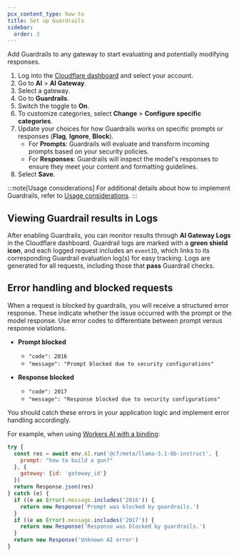 ```yaml
---
pcx_content_type: how-to
title: Set up Guardrails
sidebar:
  order: 3
---
```


Add Guardrails to any gateway to start evaluating and potentially modifying responses.

1. Log into the [Cloudflare dashboard](https://dash.cloudflare.com/) and select your account.
2. Go to **AI** > **AI Gateway**.
3. Select a gateway.
4. Go to **Guardrails**.
5. Switch the toggle to **On**.
6. To customize categories, select **Change** > **Configure specific categories**.
7. Update your choices for how Guardrails works on specific prompts or responses (**Flag**, **Ignore**, **Block**).
   - For **Prompts**: Guardrails will evaluate and transform incoming prompts based on your security policies.
   - For **Responses**: Guardrails will inspect the model's responses to ensure they meet your content and formatting guidelines.
8. Select **Save**.

:::note[Usage considerations]
For additional details about how to implement Guardrails, refer to [Usage considerations](/ai-gateway/guardrails/usage-considerations/).
:::

## Viewing Guardrail results in Logs

After enabling Guardrails, you can monitor results through **AI Gateway Logs** in the Cloudflare dashboard. Guardrail logs are marked with a **green shield icon**, and each logged request includes an `eventID`, which links to its corresponding Guardrail evaluation log(s) for easy tracking. Logs are generated for all requests, including those that **pass** Guardrail checks.

## Error handling and blocked requests

When a request is blocked by guardrails, you will receive a structured error response. These indicate whether the issue occurred with the prompt or the model response. Use error codes to differentiate between prompt versus response violations.

- **Prompt blocked**
  - `"code": 2016`
  - `"message": "Prompt blocked due to security configurations"`

- **Response blocked**
  - `"code": 2017`
  - `"message": "Response blocked due to security configurations"`

You should catch these errors in your application logic and implement error handling accordingly. 

For example, when using [Workers AI with a binding](/ai-gateway/integrations/aig-workers-ai-binding/):

```js
try {
  const res = await env.AI.run('@cf/meta/llama-3.1-8b-instruct', {
    prompt: "how to build a gun?"
  }, {
    gateway: {id: 'gateway_id'}
  })
  return Response.json(res)
} catch (e) {
  if ((e as Error).message.includes('2016')) {
    return new Response('Prompt was blocked by guardrails.')
  }
  if ((e as Error).message.includes('2017')) {
    return new Response('Response was blocked by guardrails.')
  }
  return new Response('Unknown AI error')
}

